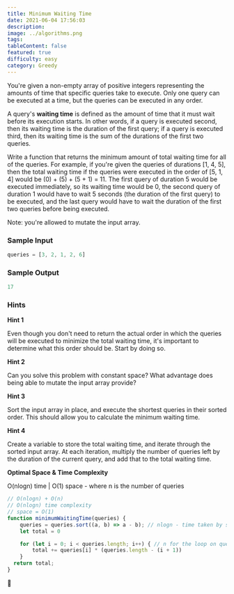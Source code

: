 ```yaml
---
title: Minimum Waiting Time
date: 2021-06-04 17:56:03
description:
image: ../algorithms.png
tags:
tableContent: false
featured: true
difficulty: easy
category: Greedy
---
```


You're given a non-empty array of positive integers representing the amounts of time that specific queries take to execute. Only one query can be executed at a time, but the queries can be executed in any order.

A query's **waiting time** is defined as the amount of time that it must wait before its execution starts. In other words, if a query is executed second, then its waiting time is the duration of the first query; if a query is executed third, then its waiting time is the sum of the durations of the first two queries.

Write a function that returns the minimum amount of total waiting time for all of the queries. For example, if you're given the queries of durations [1, 4, 5], then the total waiting time if the queries were executed in the order of [5, 1, 4] would be (0) + (5) + (5 + 1) = 11. The first query of duration 5 would be executed immediately, so its waiting time would be 0, the second query of duration 1 would have to wait 5 seconds (the duration of the first query) to be executed, and the last query would have to wait the duration of the first two queries before being executed.

Note: you're allowed to mutate the input array.

### Sample Input

```js
queries = [3, 2, 1, 2, 6]
```

### Sample Output

```js
17
```

### Hints

**Hint 1**

Even though you don't need to return the actual order in which the queries will be executed to minimize the total waiting time, it's important to determine what this order should be. Start by doing so.

**Hint 2**

Can you solve this problem with constant space? What advantage does being able to mutate the input array provide?

**Hint 3**

Sort the input array in place, and execute the shortest queries in their sorted order. This should allow you to calculate the minimum waiting time.

**Hint 4**

Create a variable to store the total waiting time, and iterate through the sorted input array. At each iteration, multiply the number of queries left by the duration of the current query, and add that to the total waiting time.

**Optimal Space & Time Complexity**

O(nlogn) time | O(1) space - where n is the number of queries

```js
// O(nlogn) + O(n)
// O(nlogn) time complexity
// space = O(1)
function minimumWaitingTime(queries) {
	queries = queries.sort((a, b) => a - b); // nlogn - time taken by sorting algorithm
	let total = 0

	for (let i = 0; i < queries.length; i++) { // n for the loop on queries
		total += queries[i] * (queries.length - (i + 1))
	}
  return total;
}
```

🏀
